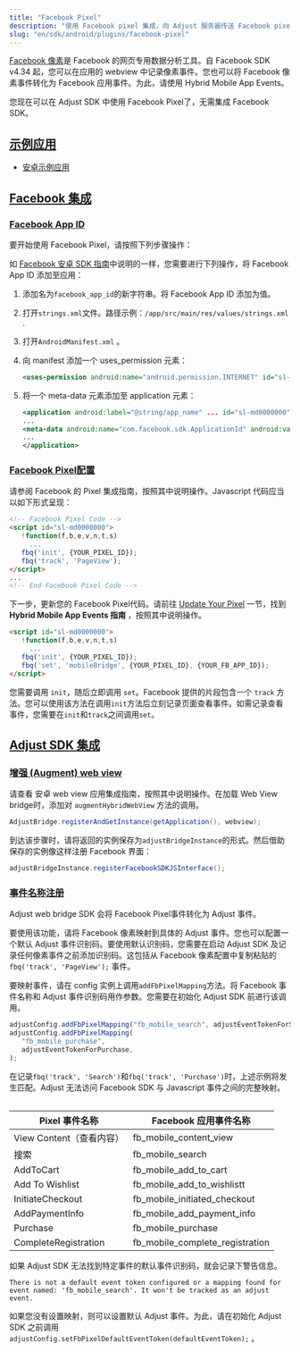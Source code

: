 ```yaml
---
title: "Facebook Pixel"
description: "使用 Facebook pixel 集成，向 Adjust 服务器传送 Facebook pixel 信息。"
slug: "en/sdk/android/plugins/facebook-pixel"
---
```

[Facebook 像素](https://www.facebook.com/business/help/952192354843755?id=1205376682832142)是 Facebook 的网页专用数据分析工具。自 Facebook SDK v4\.34 起，您可以在应用的 webview 中记录像素事件。您也可以将 Facebook 像素事件转化为 Facebook 应用事件。为此，请使用 Hybrid Mobile App Events。

您现在可以在 Adjust SDK 中使用 Facebook Pixel了，无需集成 Facebook SDK。

[示例应用](example-app)
-------------------

* [安卓示例应用](https://github.com/adjust/android_sdk/tree/master/Adjust/example-app-fbpixel)

[Facebook 集成](facebook-integration)
-----------------------------------

### [Facebook App ID](facebook-app-id)

要开始使用 Facebook Pixel，请按照下列步骤操作：

如 [Facebook 安卓 SDK 指南](https://developers.facebook.com/docs/android/)中说明的一样，您需要进行下列操作，将 Facebook App ID 添加至应用：

1. 添加名为`facebook_app_id`的新字符串。将 Facebook App ID 添加为值。

2. 打开`strings.xml`文件。路径示例：`/app/src/main/res/values/strings.xml` .

3. 打开`AndroidManifest.xml` 。

4. 向 manifest 添加一个 uses\_permission 元素：

   <codeblock title="AndroidManifest.xml"> 

   ```xml
   <uses-permission android:name="android.permission.INTERNET" id="sl-md0000000"/>
   ```

   </CodeBlock> 
5. 将一个 meta\-data 元素添加至 application 元素：

   <codeblock title="AndroidManifest.xml"> 

   ```xml
   <application android:label="@string/app_name" ... id="sl-md0000000">
   ...
   <meta-data android:name="com.facebook.sdk.ApplicationId" android:value="@string/facebook_app_id" id="sl-md0000000"/>
   ...
   </application>
   ```

   </CodeBlock> 

### [Facebook Pixel配置](facebook-pixel-configuration)

请参阅 Facebook 的 Pixel 集成指南，按照其中说明操作。Javascript 代码应当以如下形式呈现：

```html
<!-- Facebook Pixel Code -->
<script id="sl-md0000000">
   !function(f,b,e,v,n,t,s)
     ...
   fbq('init', {YOUR_PIXEL_ID});
   fbq('track', 'PageView');
</script>
...
<!-- End Facebook Pixel Code -->
```

下一步，更新您的 Facebook Pixel代码。请前往 [Update Your Pixel](https://developers.facebook.com/docs/app-events/hybrid-app-events) 一节，找到 **Hybrid Mobile App Events 指南** ，按照其中说明操作。

```html
<script id="sl-md0000000">
   !function(f,b,e,v,n,t,s)
     ...
   fbq('init', {YOUR_PIXEL_ID});
   fbq('set', 'mobileBridge', {YOUR_PIXEL_ID}, {YOUR_FB_APP_ID});
</script>
```

<callout type="important"> 

您需要调用 `init`，随后立即调用 `set`。Facebook 提供的片段包含一个 `track` 方法。您可以使用该方法在调用`init`方法后立刻记录页面查看事件。如需记录查看事件，您需要在`init`和`track`之间调用`set`。
</Callout> 

[Adjust SDK 集成](adjust-sdk-integration)
---------------------------------------

### [增强 \(Augment\) web view](augment-the-web-view)

请查看 安卓 web view 应用集成指南，按照其中说明操作。在加载 Web View bridge时，添加对 `augmentHybridWebView` 方法的调用。

```java
AdjustBridge.registerAndGetInstance(getApplication(), webview);
```

到达该步骤时，请将返回的实例保存为`adjustBridgeInstance`的形式。然后借助保存的实例像这样注册 Facebook 界面：

```java
adjustBridgeInstance.registerFacebookSDKJSInterface();
```

### [事件名称注册](event-name-registration)

Adjust web bridge SDK 会将 Facebook Pixel事件转化为 Adjust 事件。

要使用该功能，请将 Facebook 像素映射到具体的 Adjust 事件。您也可以配置一个默认 Adjust 事件识别码。要使用默认识别码，您需要在启动 Adjust SDK 及记录任何像素事件之前添加识别码。这包括从 Facebook 像素配置中复制粘贴的 `fbq('track', 'PageView');` 事件。

要映射事件，请在 config 实例上调用`addFbPixelMapping`方法。将 Facebook 事件名称和 Adjust 事件识别码用作参数。您需要在初始化 Adjust SDK 前进行该调用。

```js
adjustConfig.addFbPixelMapping("fb_mobile_search", adjustEventTokenForSearch);
adjustConfig.addFbPixelMapping(
   "fb_mobile_purchase",
   adjustEventTokenForPurchase,
);
```

<callout type="note"> 

在记录`fbq('track', 'Search')`和`fbq('track', 'Purchase')`时，上述示例将发生匹配。Adjust 无法访问 Facebook SDK 与 Javascript 事件之间的完整映射。
</Callout> <table> 

|      Pixel 事件名称      |            Facebook 应用事件名称            |
|----------------------|---------------------------------------|
| View Content（查看内容）   | fb\_mobile\_content\_view          |
| 搜索                   | fb\_mobile\_search                  |
| AddToCart            | fb\_mobile\_add\_to\_cart         |
| Add To Wishlist      | fb\_mobile\_add\_to\_wishlistt    |
| InitiateCheckout     | fb\_mobile\_initiated\_checkout    |
| AddPaymentInfo       | fb\_mobile\_add\_payment\_info    |
| Purchase             | fb\_mobile\_purchase                |
| CompleteRegistration | fb\_mobile\_complete\_registration |

</Table> 

如果 Adjust SDK 无法找到特定事件的默认事件识别码，就会记录下警告信息。

```text
There is not a default event token configured or a mapping found for event named: 'fb_mobile_search'. It won't be tracked as an adjust event.
```

如果您没有设置映射，则可以设置默认 Adjust 事件。为此，请在初始化 Adjust SDK 之前调用`adjustConfig.setFbPixelDefaultEventToken(defaultEventToken);` 。

